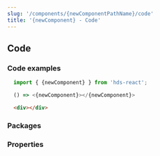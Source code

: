 ```yaml
---
slug: '/components/{newComponentPathName}/code'
title: '{newComponent} - Code'
---
```




## Code

### Code examples

<Playground>

```jsx
  import { {newComponent} } from 'hds-react';

  () => <{newComponent}></{newComponent}>
```

```html
  <div></div>
```

</Playground>

### Packages

### Properties
